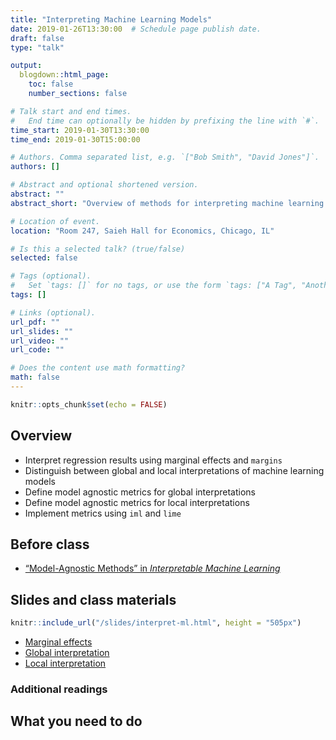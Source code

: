 ```yaml
---
title: "Interpreting Machine Learning Models"
date: 2019-01-26T13:30:00  # Schedule page publish date.
draft: false
type: "talk"

output:
  blogdown::html_page:
    toc: false
    number_sections: false

# Talk start and end times.
#   End time can optionally be hidden by prefixing the line with `#`.
time_start: 2019-01-30T13:30:00
time_end: 2019-01-30T15:00:00

# Authors. Comma separated list, e.g. `["Bob Smith", "David Jones"]`.
authors: []

# Abstract and optional shortened version.
abstract: ""
abstract_short: "Overview of methods for interpreting machine learning models, including both global and local interpretations."

# Location of event.
location: "Room 247, Saieh Hall for Economics, Chicago, IL"

# Is this a selected talk? (true/false)
selected: false

# Tags (optional).
#   Set `tags: []` for no tags, or use the form `tags: ["A Tag", "Another Tag"]` for one or more tags.
tags: []

# Links (optional).
url_pdf: ""
url_slides: ""
url_video: ""
url_code: ""

# Does the content use math formatting?
math: false
---
```


```r
knitr::opts_chunk$set(echo = FALSE)
```

## Overview

* Interpret regression results using marginal effects and `margins`
* Distinguish between global and local interpretations of machine learning models
* Define model agnostic metrics for global interpretations
* Define model agnostic metrics for local interpretations
* Implement metrics using `iml` and `lime`

## Before class

* ["Model-Agnostic Methods" in *Interpretable Machine Learning*](https://christophm.github.io/interpretable-ml-book/agnostic.html)

## Slides and class materials

```r
knitr::include_url("/slides/interpret-ml.html", height = "505px")
```

* [Marginal effects](/notes/margins/)
* [Global interpretation](/notes/global-interpretation/)
* [Local interpretation](/notes/local-interpretation/)

### Additional readings


## What you need to do

